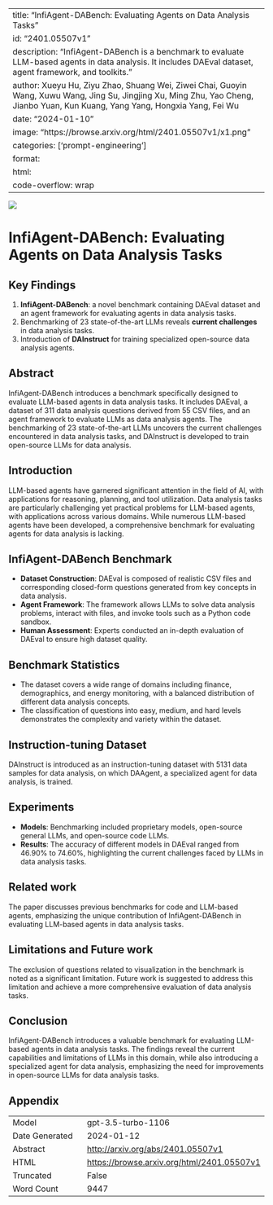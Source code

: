 
---
title: "InfiAgent-DABench: Evaluating Agents on Data Analysis Tasks"
id: "2401.05507v1"
description: "InfiAgent-DABench is a benchmark to evaluate LLM-based agents in data analysis. It includes DAEval dataset, agent framework, and toolkits."
author: Xueyu Hu, Ziyu Zhao, Shuang Wei, Ziwei Chai, Guoyin Wang, Xuwu Wang, Jing Su, Jingjing Xu, Ming Zhu, Yao Cheng, Jianbo Yuan, Kun Kuang, Yang Yang, Hongxia Yang, Fei Wu
date: "2024-01-10"
image: "https://browse.arxiv.org/html/2401.05507v1/x1.png"
categories: ['prompt-engineering']
format:
  html:
    code-overflow: wrap
---

![](https://browse.arxiv.org/html/2401.05507v1/x1.png)

# InfiAgent-DABench: Evaluating Agents on Data Analysis Tasks

## Key Findings
1. **InfiAgent-DABench**: a novel benchmark containing DAEval dataset and an agent framework for evaluating agents in data analysis tasks.
2. Benchmarking of 23 state-of-the-art LLMs reveals **current challenges** in data analysis tasks.
3. Introduction of **DAInstruct** for training specialized open-source data analysis agents.

## Abstract
InfiAgent-DABench introduces a benchmark specifically designed to evaluate LLM-based agents in data analysis tasks. It includes DAEval, a dataset of 311 data analysis questions derived from 55 CSV files, and an agent framework to evaluate LLMs as data analysis agents. The benchmarking of 23 state-of-the-art LLMs uncovers the current challenges encountered in data analysis tasks, and DAInstruct is developed to train open-source LLMs for data analysis.

## Introduction
LLM-based agents have garnered significant attention in the field of AI, with applications for reasoning, planning, and tool utilization. Data analysis tasks are particularly challenging yet practical problems for LLM-based agents, with applications across various domains. While numerous LLM-based agents have been developed, a comprehensive benchmark for evaluating agents for data analysis is lacking.

## InfiAgent-DABench Benchmark
- **Dataset Construction**: DAEval is composed of realistic CSV files and corresponding closed-form questions generated from key concepts in data analysis.
- **Agent Framework**: The framework allows LLMs to solve data analysis problems, interact with files, and invoke tools such as a Python code sandbox.
- **Human Assessment**: Experts conducted an in-depth evaluation of DAEval to ensure high dataset quality.

## Benchmark Statistics
- The dataset covers a wide range of domains including finance, demographics, and energy monitoring, with a balanced distribution of different data analysis concepts.
- The classification of questions into easy, medium, and hard levels demonstrates the complexity and variety within the dataset.

## Instruction-tuning Dataset
DAInstruct is introduced as an instruction-tuning dataset with 5131 data samples for data analysis, on which DAAgent, a specialized agent for data analysis, is trained.

## Experiments
- **Models**: Benchmarking included proprietary models, open-source general LLMs, and open-source code LLMs.
- **Results**: The accuracy of different models in DAEval ranged from 46.90% to 74.60%, highlighting the current challenges faced by LLMs in data analysis tasks.

## Related work
The paper discusses previous benchmarks for code and LLM-based agents, emphasizing the unique contribution of InfiAgent-DABench in evaluating LLM-based agents in data analysis tasks.

## Limitations and Future work
The exclusion of questions related to visualization in the benchmark is noted as a significant limitation. Future work is suggested to address this limitation and achieve a more comprehensive evaluation of data analysis tasks.

## Conclusion
InfiAgent-DABench introduces a valuable benchmark for evaluating LLM-based agents in data analysis tasks. The findings reveal the current capabilities and limitations of LLMs in this domain, while also introducing a specialized agent for data analysis, emphasizing the need for improvements in open-source LLMs for data analysis tasks.

## Appendix

|          |          |
|----------|----------|
| Model     | gpt-3.5-turbo-1106       |
| Date Generated     | 2024-01-12       |
| Abstract | [http://arxiv.org/abs/2401.05507v1](http://arxiv.org/abs/2401.05507v1)        |
| HTML     | [https://browse.arxiv.org/html/2401.05507v1](https://browse.arxiv.org/html/2401.05507v1)       |
| Truncated       | False       |
| Word Count       | 9447       |